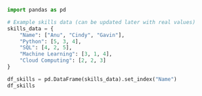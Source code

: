 
```python
import pandas as pd

# Example skills data (can be updated later with real values)
skills_data = {
    "Name": ["Anu", "Cindy", "Gavin"],
    "Python": [5, 3, 4],
    "SQL": [4, 2, 5],
    "Machine Learning": [3, 1, 4],
    "Cloud Computing": [2, 2, 3]
}

df_skills = pd.DataFrame(skills_data).set_index("Name")
df_skills
```